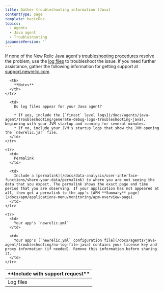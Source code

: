 ```yaml
---
title: Gather troubleshooting information (Java)
contentType: page
template: basicDoc
topics:
  - Agents
  - Java agent
  - Troubleshooting
japaneseVersion: ''
---
```


If none of the New Relic Java agent's [troubleshooting procedures](/docs/agents/java-agent/troubleshooting) resolve the problem, use the [log files](#logfiles) to troubleshoot the issue. If you need further assistance, gather the following information for getting support at [support.newrelic.com](https://support.newrelic.com).

<Table>
  <thead>
    <tr>
      <th width={200}>
        **Include with support request**
      </th>

      <th>
        **Notes**
      </th>
    </tr>
  </thead>

  <tbody>
    <tr id="logfiles">
      <td>
        Log files
      </td>

      <td>
        Do log files appear for your Java agent?

        * If yes, include the [`finest` level logs](/docs/agents/java-agent/troubleshooting/generate-debug-logs-troubleshooting-java), beginning with your JVM startup and running for several minutes.
        * If no, include your JVM's startup logs that show the JVM opening the `newrelic.jar` file.
      </td>
    </tr>

    <tr>
      <td>
        Permalink
      </td>

      <td>
        Include a [permalink](/docs/data-analysis/user-interface-functions/share-your-data/permalink) to where you are not seeing the data that you expect. The permalink shows the exact page and time period that you are observing. If your application has not appeared at all, then get a permalink to the app's [APM **Summary** page](/docs/apm/applications-menu/monitoring/apm-overview-page).
      </td>
    </tr>

    <tr>
      <td>
        Your app's `newrelic.yml`
      </td>

      <td>
        Your app's [`newrelic.yml` configuration file](/docs/agents/java-agent/troubleshooting/no-log-file-java) contains your license key and proxy information (if needed). Remove this information before sharing it.
      </td>
    </tr>
  </tbody>
</Table>
